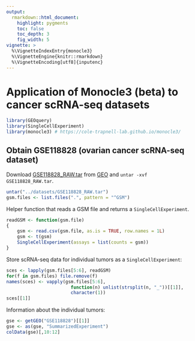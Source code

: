 ```yaml
---
output:
  rmarkdown::html_document:
    highlight: pygments
    toc: false
    toc_depth: 3
    fig_width: 5
vignette: >
  %\VignetteIndexEntry{monocle3}
  %\VignetteEngine{knitr::rmarkdown}
  %\VignetteEncoding[utf8]{inputenc}  
---
```


# Application of Monocle3 (beta) to cancer scRNA-seq datasets

```r
library(GEOquery)
library(SingleCellExperiment)
library(monocle3) # https://cole-trapnell-lab.github.io/monocle3/
```

## Obtain GSE118828 (ovarian cancer scRNA-seq dataset) 

Download [GSE118828_RAW.tar](https://www.ncbi.nlm.nih.gov/geo/query/acc.cgi?acc=GSE118828)
from [GEO](https://www.ncbi.nlm.nih.gov/geo/) and `untar -xvf GSE118828_RAW.tar`.

```r
untar("../datasets/GSE118828_RAW.tar")
gsm.files <- list.files(".", pattern = "^GSM")
```

Helper function that reads a GSM file and returns a `SingleCellExperiment`.
```r
readGSM <- function(gsm.file)
{
    gsm <- read.csv(gsm.file, as.is = TRUE, row.names = 1L)
    gsm <- t(gsm)
    SingleCellExperiment(assays = list(counts = gsm))    
}
```

Store scRNA-seq data for individual tumors as a `SingleCellExperiment`:
```r
sces <- lapply(gsm.files[5:6], readGSM)
for(f in gsm.files) file.remove(f)
names(sces) <- vapply(gsm.files[5:6], 
                        function(n) unlist(strsplit(n, "_"))[[1]], 
                        character(1))
sces[[1]]
```

Information about the individual tumors:
```r
gse <- getGEO("GSE118828")[[1]]
gse <- as(gse, "SummarizedExperiment")
colData(gse)[,10:12]
```

